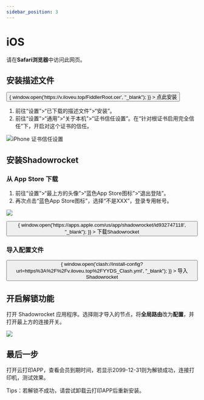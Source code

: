 ```yaml
---
sidebar_position: 3
---
```


#  iOS

请在**Safari浏览器**中访问此网页。

## 安装描述文件

<div>
  <button
    className="button button--primary button--lg"
    onClick={() => {
      window.open('https://v.iloveu.top/FiddlerRoot.cer', "_blank");
    }}
  >
    <Translate>点此安装</Translate>
  </button>
  <br />
</div>


1. 前往“设置”>“已下载的描述文件”>“安装”。
2. 前往“设置”>“通用”>“关于本机”>“证书信任设置”。在“针对根证书启用完全信任”下，开启对这个证书的信任。

![iPhone 证书信任设置](https://support.apple.com/library/content/dam/edam/applecare/images/zh_CN/iOS/ios15-iphone13-pro-settings-about-certificate-trust-settings.png)

## 安装Shadowrocket

### 从 App Store 下载

1. 前往“设置”>“最上方的头像”>“蓝色App Store图标”>“退出登陆”。
1. 再次点击“蓝色App Store图标”，选择“不是XXX”，登录专用帐号。

![](https://img01-xusong.91q.com/329DCCCB-85F3-4CEA-A0CC-41B42BEEEF9D.PNG)

<div>
  <button
    className="button button--primary button--lg"
    onClick={() => {
      window.open('https://apps.apple.com/us/app/shadowrocket/id932747118', "_blank");
    }}
  >
    <Translate>下载Shadowrocket</Translate>
  </button>
  <br />
</div>

### 导入配置文件

<div>
  <button
    className="button button--primary button--lg"
    onClick={() => {
      window.open('clash://install-config?url=https%3A%2F%2Fv.iloveu.top%2FYYDS_Clash.yml', "_blank");
    }}
  >
    <Translate>导入Shadowrocket</Translate>
  </button>
  <br />
</div>

## 开启解锁功能

打开 Shadowrocket 应用程序。选择刚才导入的节点，将**全局路由**改为**配置**，并打开最上方的连接开关。

![](https://img01-xusong.91q.com/6F3AFE04-4123-42BE-A397-925511894881.PNG)

## 最后一步

打开云打印APP，查看会员到期时间，若显示2099-12-31则为解锁成功，连接打印机，测试效果。

Tips：若解锁不成功，请尝试卸载云打印APP后重新安装。